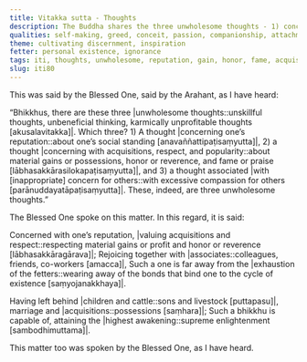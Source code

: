 ```yaml
---
title: Vitakka sutta - Thoughts
description: The Buddha shares the three unwholesome thoughts - 1) concerning one’s reputation, 2) concerning acquisitions, respect, and popularity, and 3) associated with inappropriate concern for others.
qualities: self-making, greed, conceit, passion, companionship, attachment, giving up
theme: cultivating discernment, inspiration
fetter: personal existence, ignorance
tags: iti, thoughts, unwholesome, reputation, gain, honor, fame, acquisitions, respect, popularity, compassion, iti50-99
slug: iti80
---
```


This was said by the Blessed One, said by the Arahant, as I have heard:

“Bhikkhus, there are these three |unwholesome thoughts::unskillful thoughts, unbeneficial thinking, karmically unprofitable thoughts [akusalavitakka]|. Which three? 1) A thought |concerning one’s reputation::about one’s social standing [anavaññattipaṭisaṃyutta]|, 2) a thought |concerning with acquisitions, respect, and popularity::about material gains or possessions, honor or reverence, and fame or praise [lābhasakkārasilokapaṭisaṃyutta]|, and 3) a thought associated |with [inappropriate] concern for others::with excessive compassion for others [parānuddayatāpaṭisaṃyutta]|. These, indeed, are three unwholesome thoughts.”

The Blessed One spoke on this matter. In this regard, it is said:

Concerned with one’s reputation,
|valuing acquisitions and respect::respecting material gains or profit and honor or reverence [lābhasakkāragārava]|;
Rejoicing together with |associates::colleagues, friends, co-workers [amacca]|,
Such a one is far away from the |exhaustion of the fetters::wearing away of the bonds that bind one to the cycle of existence [saṃyojanakkhaya]|.

Having left behind |children and cattle::sons and livestock [puttapasu]|,
marriage and |acquisitions::possessions [saṃhara]|;
Such a bhikkhu is capable of,
attaining the |highest awakening::supreme enlightenment [sambodhimuttama]|.

This matter too was spoken by the Blessed One, as I have heard.